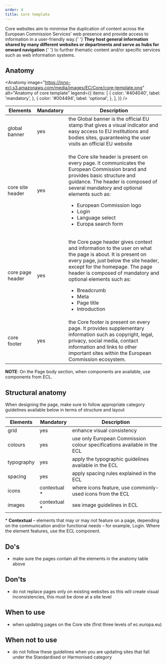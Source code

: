 ```yaml
---
order: 4
title: Core template
---
```



<Paragraph size="lead">
  Core websites aim to minimise the duplication of content across the European
  Commission Services’ web presence and provide access to information in a
  user-friendly way.{' '}
  <strong>
    They host general information shared by many different websites or
    departments and serve as hubs for onward navigation
  </strong>{' '}
  to further thematic content and/or specific services such as web information
  systems.
</Paragraph>

## Anatomy

<Anatomy
  image="https://inno-ecl.s3.amazonaws.com/media/images/EC/Core/core-template.png"
  alt="Anatomy of core template"
  legend={{
    items: [
      {
        color: '#404040',
        label: 'mandatory',
      },
      {
        color: '#004494',
        label: 'optional',
      },
    ],
  }}
/>

| Elements                                                                                                           | Mandatory | Description                                                                                                                                                                                                                                                                                                                                 |
| ------------------------------------------------------------------------------------------------------------------ | --------- | ------------------------------------------------------------------------------------------------------------------------------------------------------------------------------------------------------------------------------------------------------------------------------------------------------------------------------------------- |
| <Link to="https://webgate.ec.europa.eu/fpfis/wikis/display/webtools/Global+banner" standalone>global banner</Link> | yes       | the Global banner is the official EU stamp that gives a visual indicator and easy access to EU institutions and bodies sites, guaranteeing the user visits an official EU website                                                                                                                                                           |
| <Link to="/ec/core-template/site-header/usage/" standalone>core site header</Link>                                 | yes       | <p>the Core site header is present on every page. It communicates the European Commission brand and provides basic structure and guidance. The header is composed of several mandatory and optional elements such as:</p><ul><li>European Commission logo</li><li>Login</li><li>Language select</li><li>Europa search form</li></ul>        |
| <Link to="/ec/core-template/page-header/usage/" standalone>core page header</Link>                                 | yes       | <p>the Core page header gives context and information to the user on what the page is about. It is present on every page, just below the site header, except for the homepage. The page header is composed of mandatory and optional elements such as:</p><ul><li>Breadcrumb</li><li>Meta</li><li>Page title</li><li>Introduction</li></ul> |
| <Link to="/ec/core-template/footer/usage/" standalone>core footer</Link>                                           | yes       | the Core footer is present on every page. It provides supplementary information such as copyright, legal, privacy, social media, contact information and links to other important sites within the European Commission ecosystem.                                                                                                           |

**NOTE**: On the Page body section, when components are available, use components from ECL.

## Structural anatomy

When designing the page, make sure to follow appropriate category guidelines available below in terms of structure and layout

| Elements                                                           | Mandatory     | Description                                                             |
| ------------------------------------------------------------------ | ------------- | ----------------------------------------------------------------------- |
| <Link to="/ec/utilities/grid/" standalone>grid</Link>              | yes           | enhance visual consistency                                              |
| <Link to="/ec/guidelines/colours/" standalone>colours</Link>       | yes           | use only European Commission colour specifications available in the ECL |
| <Link to="/ec/guidelines/typography/" standalone>typography</Link> | yes           | apply the typographic guidelines available in the ECL                   |
| <Link to="/ec/guidelines/spacing/" standalone>spacing</Link>       | yes           | apply spacing rules explained in the ECL                                |
| <Link to="/ec/guidelines/iconography/" standalone>icons</Link>     | contextual \* | where icons feature, use commonly-used icons from the ECL               |
| <Link to="/ec/guidelines/images/" standalone>images</Link>         | contextual \* | see image guidelines in ECL                                             |

<Paragraph size="s">
  * <strong>Contextual</strong> – elements that may or may not feature on a
  page, depending on the communication and/or functional needs – for example,
  Login. Where the element features, use the ECL component.
</Paragraph>

## Do's

- make sure the pages contain all the elements in the anatomy table above

## Don'ts

- do not replace pages only on existing websites as this will create visual inconsistencies, this must be done at a site level

## When to use

- when updating pages on the Core site (first three levels of ec.europa.eu)

## When not to use

- do not follow these guidelines when you are updating sites that fall under the <Link to="/ec/standardised-template/">Standardised</Link> or <Link to="/ec/harmonised-templates/group1/">Harmonised</Link> category
